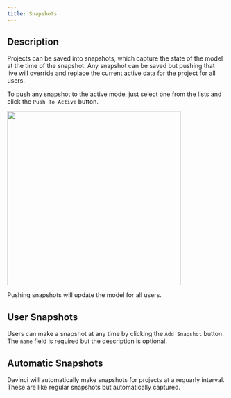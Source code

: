 ```yaml
---
title: Snapshots
---
```


## Description
Projects can be saved into snapshots, which capture the state of the model at the time of the snapshot. Any snapshot can be saved but pushing that live will override and replace the current active data for the project for all users. 

To push any snapshot to the active mode, just select one from the lists and click the `Push To Active` button.

<img height="400" noZoom src="/images/Snapshots.png" /> 

<Warning>Pushing snapshots will update the model for all users.</Warning>

## User Snapshots
Users can make a snapshot at any time by clicking the  `Add Snapshot` button. The `name` field is required but the description is optional. 


## Automatic Snapshots
Davinci will automatically make snapshots for projects at a reguarly interval. These are like regular snapshots but automatically captured. 

